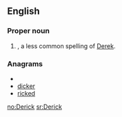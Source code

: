 ==English==

===Proper noun===
{{en-proper noun}}

# {{given name|male|from=Germanic}}, a less common spelling of [[Derek]].

===Anagrams===
* {{alphagram|cdeikr}}
* [[dicker#English|dicker]]
* [[ricked#English|ricked]]


[[no:Derick]]
[[sr:Derick]]